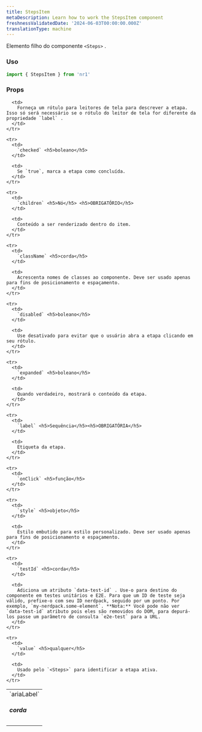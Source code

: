```yaml
---
title: StepsItem
metaDescription: Learn how to work the StepsItem component
freshnessValidatedDate: '2024-06-03T00:00:00.000Z'
translationType: machine
---
```


Elemento filho do componente `<Steps>` .

### Uso

```js
import { StepsItem } from 'nr1'
```

### Props

<table>
  <tbody>
    <tr>
      <td>
        `ariaLabel` <h5>corda</h5>
      </td>

      <td>
        Forneça um rótulo para leitores de tela para descrever a etapa. Isso só será necessário se o rótulo do leitor de tela for diferente da propriedade `label` .
      </td>
    </tr>

    <tr>
      <td>
        `checked` <h5>boleano</h5>
      </td>

      <td>
        Se `true`, marca a etapa como concluída.
      </td>
    </tr>

    <tr>
      <td>
        `children` <h5>Nó</h5> <h5>OBRIGATÓRIO</h5>
      </td>

      <td>
        Conteúdo a ser renderizado dentro do item.
      </td>
    </tr>

    <tr>
      <td>
        `className` <h5>corda</h5>
      </td>

      <td>
        Acrescenta nomes de classes ao componente. Deve ser usado apenas para fins de posicionamento e espaçamento.
      </td>
    </tr>

    <tr>
      <td>
        `disabled` <h5>boleano</h5>
      </td>

      <td>
        Use desativado para evitar que o usuário abra a etapa clicando em seu rótulo.
      </td>
    </tr>

    <tr>
      <td>
        `expanded` <h5>boleano</h5>
      </td>

      <td>
        Quando verdadeiro, mostrará o conteúdo da etapa.
      </td>
    </tr>

    <tr>
      <td>
        `label` <h5>Sequência</h5><h5>OBRIGATÓRIA</h5>
      </td>

      <td>
        Etiqueta da etapa.
      </td>
    </tr>

    <tr>
      <td>
        `onClick` <h5>função</h5>
      </td>
    </tr>

    <tr>
      <td>
        `style` <h5>objeto</h5>
      </td>

      <td>
        Estilo embutido para estilo personalizado. Deve ser usado apenas para fins de posicionamento e espaçamento.
      </td>
    </tr>

    <tr>
      <td>
        `testId` <h5>corda</h5>
      </td>

      <td>
        Adiciona um atributo `data-test-id` . Use-o para destino do componente em testes unitários e E2E. Para que um ID de teste seja válido, prefixe-o com seu ID nerdpack, seguido por um ponto. Por exemplo, `my-nerdpack.some-element`. **Nota:** Você pode não ver `data-test-id` atributo pois eles são removidos do DOM, para depurá-los passe um parâmetro de consulta `e2e-test` para a URL.
      </td>
    </tr>

    <tr>
      <td>
        `value` <h5>qualquer</h5>
      </td>

      <td>
        Usado pelo `<Steps>` para identificar a etapa ativa.
      </td>
    </tr>
  </tbody>
</table>